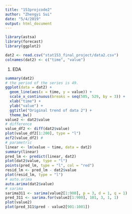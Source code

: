 ```yaml
---
title: "153projcode2"
author: "Zhengyi Sui"
date: "5/4/2019"
output: html_document
---
```



```r
library(astsa)
library(forecast)
library(ggplot2)
```


```r
dat2 <- read.csv("stat153_final_project/data2.csv")
colnames(dat2) <- c("time", "value")
```

1. EDA
```r
summary(dat2)
# the period of the series is 49. 
ggplot(data = dat2) +
  geom_line(aes(x = time, y = value)) +
  scale_x_continuous(breaks = seq(505, 529, by = 3)) +
  xlab("time") +
  ylab("value") +
  ggtitle("Original trend of data 2") +
  theme_bw()
value2 <- dat2$value
# difference
value_df2 <- diff(dat2$value)
plot(value_df2[1:200], type = "l")
acf2(value_df2) # 
# parametric
linear <- lm(value ~ time, data = dat2)
summary(linear)
pred_lm <- predict(linear, dat2)
plot(dat2$value, type = "l")
points(pred_lm, type = "l", col = "red")
resid_lm <- pred_lm - dat2$value
plot(resid_lm, type = "l")
# auto.arima
auto.arima(dat2$value)
# sarima
sarima311 <- sarima(value2[1:900], p = 3, d = 1, q = 1)
pred_311 <- sarima.for(value2[1:900], 101, 3, 1, 1)
plot(value2)
plot(pred_311$pred - value2[901:1001])

```




